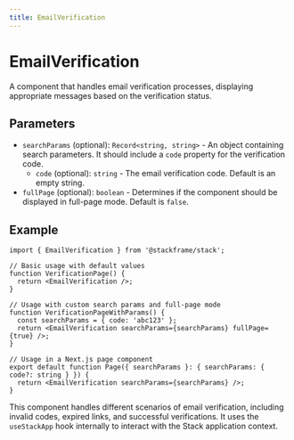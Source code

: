 ```yaml
---
title: EmailVerification
---
```


# EmailVerification

A component that handles email verification processes, displaying appropriate messages based on the verification status.

## Parameters

- `searchParams` (optional): `Record<string, string>` - An object containing search parameters. It should include a `code` property for the verification code.
  - `code` (optional): `string` - The email verification code. Default is an empty string.
- `fullPage` (optional): `boolean` - Determines if the component should be displayed in full-page mode. Default is `false`.

## Example

```tsx
import { EmailVerification } from '@stackframe/stack';

// Basic usage with default values
function VerificationPage() {
  return <EmailVerification />;
}

// Usage with custom search params and full-page mode
function VerificationPageWithParams() {
  const searchParams = { code: 'abc123' };
  return <EmailVerification searchParams={searchParams} fullPage={true} />;
}

// Usage in a Next.js page component
export default function Page({ searchParams }: { searchParams: { code?: string } }) {
  return <EmailVerification searchParams={searchParams} />;
}
```

This component handles different scenarios of email verification, including invalid codes, expired links, and successful verifications. It uses the `useStackApp` hook internally to interact with the Stack application context.